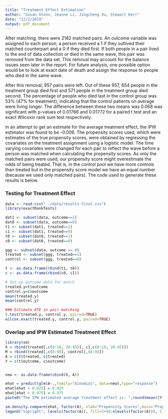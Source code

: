 ```yaml
---
title: "Treatment Effect Estimation"
author: "Susan Glenn, Jeanne Li, Jingcheng Xu, Stewart Kerr"
date: "12/2/2019"
output: pdf_document
---
```


After matching, there were 2182 matched pairs. An outcome variable was assigned to each person; a person received a 1 if they outlived their matched counterpart and a 0 if they died first. If both people in a pair lived to the end of data collection or died in the same wave, this pair was removed from the data set. This removal may account for the balance issues seen later in the report. For future analysis, one possible option would be to look at exact date of death and assign the response to people who died in the same wave.

After this removal, 957 pairs were left. Out of these 957, 654 people in the treatment group died first and 571 people in the treatment group died second. The percentage of people who died last in the control group was 53% (47% for treatment); indicating that the control patients on average were living longer. The difference between these two means was 0.068 was significant with p-values of 0.01766 and 0.01772 for a paired t test and an exact Wilcoxin rank sum test respectively.

In an attempt to get an estimate for the average treatment effect, the IPW estimator was found to be -0.006. The propensity scores used, which were estimates of the true propensity scores, were obtained by regressing the covariates on the treatment assignment using a logistic model. The time varying covariates were changed for each pair to reflect the wave before a person was matched when calculating the propensity scores. As only the matched pairs were used, our propensity score might overestimate the odds of being treated. That is, in the control pool we have more controls than treated but in the propensity score model we have an equal number (because we used only matched pairs). The code used to generate these results is below.

### Testing for Treatment Effect
```r
data <- read.csv("../data/results-final.csv")
library(exactRankTests)

dat1 <- subset(data, outcome==1)
dat0 <- subset(data, outcome==0)
t1 <- subset(dat1, treated==1)
c1 <- subset(dat1, treated==0)
t0 <- subset(dat0, treated==1)
c0 <- subset(dat0, treated==0)

ggg <- subset(data, outcome >= 0)
treated <- subset(ggg, treated==1)
control <- subset(ggg, treated==0)

t <- as.data.frame(rbind(t1, t0))
c <- as.data.frame(rbind(c0, c1))

# Set up outcome data for match
treated.y=t$outcome
control.y=c$outcome
mean(treated.y)
mean(control.y)

### Estimate ATE in pair matching
t.test(treated.y, control.y, paired=TRUE)
wilcox.exact(treated.y, control.y, paired=TRUE)
```

### Overlap and IPW Estimated Treatment Effect
```r
library(sm)
X = rbind(treated[,c(8:18, 20:45)], c[,c(8:18, 20:45)])
M = rbind(treated[,c(8:9)], control[,(8:9)])
A = c(t$treated, c$treated)
Y = c(t$outcome, c$outcome)


new <- as.data.frame(cbind(X, A))

ehat = predict(glm(A~.,family="binomial", data=new),type="response")
ehat[ehat < 0.025] = 0.025
ehat[ehat > 0.975] = 0.975
paste0("The IPW estimated average treatment effect is: ",round(mean((Y*A)/ehat - (Y*(1-A))/(1-ehat)),5))

sm.density.compare(ehat, factor(A), xlab="Propensity Scores",main="Propensity Scores Between Treated and Control Units",xlim=c(0,1))
legend("topright", levels(factor(A)), fill=2+(0:nlevels(factor(A))), title = "Treatment")
```


